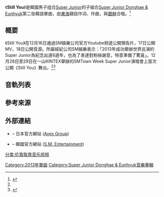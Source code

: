 {{Infobox Single
| Name           = Still You
| Cover          = 
| Caption     =
| Artist         = [[Super_Junior_Donghae_&_Eunhyuk|Super Junior Donghae & Eunhyuk]]
| Album          = [[The_Beat_Goes_On|The Beat Goes On]]
| A-side         = 
| B-side         = 
| Released       = 2013年12月18日
| Format         = [[單曲|單曲]]
| Recorded       = 2013年
| Genre          = [[K-POP|K-POP]]
| Length         = 3:37
| Label          = [[SM娛樂|SM娛樂]]
| Writer         = 
| Producer       = 
| Chart position = 
| Last single    = [[Oppa,_Oppa|Oppa, Oppa]]<br/>（2011年）
| This single    = '''Still You'''<br/>（2013年）
| Next single    = 
| Misc           = 
{{External music video|Type=single|{{YouTube|IQAu_QX6hVE|Still You Music Video}} }}
}}

《'''Still You'''》是韓國男子组合[[Super_Junior|Super Junior]]的子組合[[Super_Junior_Donghae_&_Eunhyuk|Super Junior Donghae & Eunhyuk]]第二张韓語單曲，由[[東海_(藝人)|東海]]親自作词、作曲，與[[銀赫|銀赫]]合唱。<ref name="Still You">{{cite news|title=Super Junior‘赫海’CP攜單曲專輯回歸東海包攬詞曲創作|url=http://mwave.interest.me/enewsworld/cn/article/53534|publisher=CJ E&M enewsWorld|access-date=2013-12-16|archive-url=https://web.archive.org/web/20131216053540/http://mwave.interest.me/enewsworld/cn/article/53534|archive-date=2013-12-16|dead-url=yes}}</ref>

==概要==
《Still You》在12月16日通過SM娛樂公司官方Youtube频道公開預告片，17日公開MV，18日公開音源。所屬經紀公司SM娛樂表示：「2013年成功舉辦世界巡演的Super Junior為紀念出道8週年，也為了表達對粉絲謝意，特意準備了驚喜」。12月28日至29日在一山KINTEX舉辦的SMTown Week Super Junior演唱會上首次公開《Still You》舞台。<ref name="Still You"/><ref>{{cite news|title=銀赫-東海 單曲《我依然》MV17日公開|url=http://www.y3600.com/hanguo/yulexinwen/17056.html|publisher=热播网|access-date=2013-12-17|archive-url=https://web.archive.org/web/20131217120448/http://www.y3600.com/hanguo/yulexinwen/17056.html|archive-date=2013-12-17|dead-url=yes}}</ref>

==音軌列表==
{{tracklist
| total_length    = 3:37
| title1          = Still You
| note1           = 
| lyrics1         = [[東海_(藝人)|東海]]<br />Team One Sound
| music1          =[[東海_(藝人)|東海]]<br />Team One Sound
| length1         = 3:37
}}

== 參考來源 ==
{{reflist}}

==外部連結==
* {{official|superjunior-jp.net/de|Super Junior Donghae & Eunhyuk}} – 日本官方網站 ([[愛貝克思|Avex Group]])
* {{official|superjunior.smtown.com|Super Junior}} – 韓國官方網站 ([[SM娛樂|S.M. Entertainment]])

{{Super Junior}}

[[Category:2013年單曲|Category:2013年單曲]]
[[Category:Super_Junior_Donghae_&_Eunhyuk音樂專輯|Category:Super Junior Donghae & Eunhyuk音樂專輯]]
[[分类:伦敦取景音乐视频|分类:伦敦取景音乐视频]]